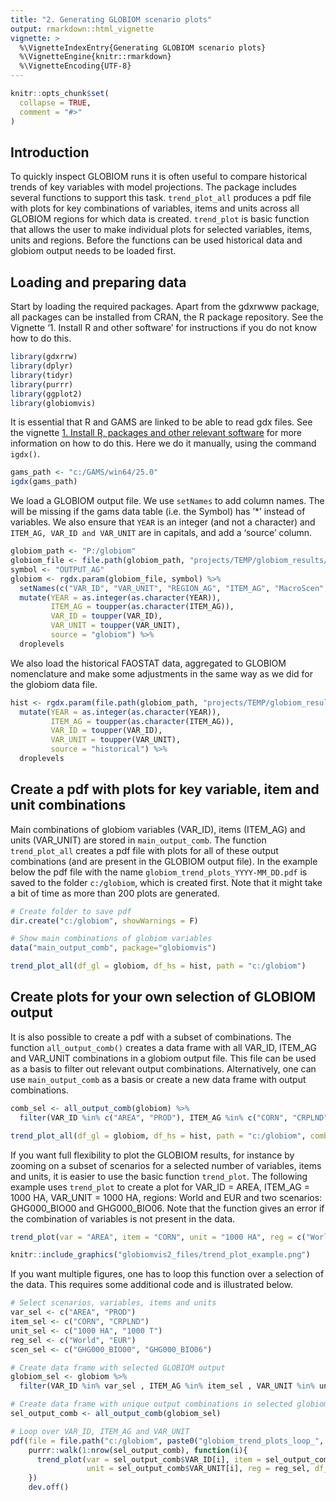 ```yaml
---
title: "2. Generating GLOBIOM scenario plots"
output: rmarkdown::html_vignette
vignette: >
  %\VignetteIndexEntry{Generating GLOBIOM scenario plots}
  %\VignetteEngine{knitr::rmarkdown}
  %\VignetteEncoding{UTF-8}
---
```


```r
knitr::opts_chunk$set(
  collapse = TRUE,
  comment = "#>"
)
```

## Introduction

To quickly inspect GLOBIOM runs it is often useful to compare historical trends of key variables with model projections. The package includes several functions to support this task. `trend_plot_all` produces a pdf file with plots for key combinations of variables, items and units across all GLOBIOM regions for which data is created. `trend_plot` is basic function that allows the user to make individual plots for selected variables, items, units and regions. Before the functions can be used historical data and globiom output needs to be loaded first. 


## Loading and preparing data

Start by loading the required packages. Apart from the gdxrwww package, all packages can be installed from CRAN, the R package repository. See the Vignette '1. Install R and other software' for instructions if you do not know how to do this.

```r
library(gdxrrw)
library(dplyr)
library(tidyr)
library(purrr)
library(ggplot2)
library(globiomvis)
```

It is essential that R and GAMS are linked to be able to read gdx files. See the vignette [1. Install R, packages and other relevant software](https://iiasa.github.io/globiomvis/articles/globiomvis1.html) for more information on how to do this. Here we do it manually, using the command `igdx()`.

```r
gams_path <- "c:/GAMS/win64/25.0"
igdx(gams_path)
```

We load a GLOBIOM output file. We use `setNames` to add column names. The will be missing if the gams data table (i.e. the Symbol) has '*' instead of variables. We also ensure that `YEAR` is an integer (and not a character) and `ITEM_AG, VAR_ID and VAR_UNIT` are in capitals, and add a 'source' column.

```r
globiom_path <- "P:/globiom"
globiom_file <- file.path(globiom_path, "projects/TEMP/globiom_results/MODEL_OUTPUT_AG_SSP2_lookup_q_SDG_10052019.gdx")
symbol <- "OUTPUT_AG"
globiom <- rgdx.param(globiom_file, symbol) %>%
  setNames(c("VAR_ID", "VAR_UNIT", "REGION_AG", "ITEM_AG", "MacroScen", "BioenScen", "IEA_Scen", "YEAR", "OUTPUT_AG")) %>%
  mutate(YEAR = as.integer(as.character(YEAR)),
         ITEM_AG = toupper(as.character(ITEM_AG)),
         VAR_ID = toupper(VAR_ID),
         VAR_UNIT = toupper(VAR_UNIT),
         source = "globiom") %>%
  droplevels
```

We also load the historical FAOSTAT data, aggregated to GLOBIOM nomenclature and make some adjustments in the same way as we did for the globiom data file.

```r
hist <- rgdx.param(file.path(globiom_path, "projects/TEMP/globiom_results/OUTPUT_FAO_REGION_since1961_ag_NSUST.gdx"), "OUTPUT_AG") %>%
  mutate(YEAR = as.integer(as.character(YEAR)),
         ITEM_AG = toupper(as.character(ITEM_AG)),
         VAR_ID = toupper(VAR_ID),
         VAR_UNIT = toupper(VAR_UNIT),
         source = "historical") %>%
  droplevels
```


## Create a pdf with plots for key variable, item and unit combinations

Main combinations of globiom variables (VAR_ID), items (ITEM_AG) and units (VAR_UNIT) are stored in `main_output_comb`. The function `trend_plot_all` creates a pdf file with plots for all of these output combinations (and are present in the GLOBIOM output file). In the example below the pdf file with the name `globiom_trend_plots_YYYY-MM_DD.pdf` is saved to the folder `c:/globiom`, which is created first. Note that it might take a bit of time as more than 200 plots are generated. 

```r
# Create folder to save pdf
dir.create("c:/globiom", showWarnings = F)

# Show main combinations of globiom variables
data("main_output_comb", package="globiomvis")

trend_plot_all(df_gl = globiom, df_hs = hist, path = "c:/globiom")
```


## Create plots for your own selection of GLOBIOM output

It is also possible to create a pdf with a subset of combinations. The function `all_output_comb()` creates a data frame with all VAR_ID, ITEM_AG and VAR_UNIT combinations in a globiom output file. This file can be used as a basis to filter out relevant output combinations. Alternatively, one can use `main_output_comb` as a basis or create a new data frame with output combinations. 

```r
comb_sel <- all_output_comb(globiom) %>%
  filter(VAR_ID %in% c("AREA", "PROD"), ITEM_AG %in% c("CORN", "CRPLND"), VAR_UNIT %in% c("1000 HA", "1000 T"))

trend_plot_all(df_gl = globiom, df_hs = hist, path = "c:/globiom", comb = comb_sel, file_name = "globiom_selected")
```

If you want full flexibility to plot the GLOBIOM results, for instance by zooming on a subset of scenarios for a selected number of variables, items and units, it is easier to use the basic function `trend_plot`. The following example uses `trend_plot` to create a plot for VAR_ID = AREA, ITEM_AG = 1000 HA, VAR_UNIT = 1000 HA, regions: World and EUR and two scenarios: GHG000_BIO00 and GHG000_BIO06. Note that the function gives an error if the combination of variables is not present in the data.

```r
trend_plot(var = "AREA", item = "CORN", unit = "1000 HA", reg = c("World", "EUR"), df_gl = globiom, df_hs = hist)
```

```r
knitr::include_graphics("globiomvis2_files/trend_plot_example.png")
```

If you want multiple figures, one has to loop this function over a selection of the data. This requires some additional code and is illustrated below. 

```r
# Select scenarios, variables, items and units
var_sel <- c("AREA", "PROD")
item_sel <- c("CORN", "CRPLND")
unit_sel <- c("1000 HA", "1000 T")
reg_sel <- c("World", "EUR")
scen_sel <- c("GHG000_BIO00", "GHG000_BIO06")

# Create data frame with selected GLOBIOM output
globiom_sel <- globiom %>%
  filter(VAR_ID %in% var_sel , ITEM_AG %in% item_sel , VAR_UNIT %in% unit_sel, BioenScen %in% scen_sel)

# Create data frame with unique output combinations in selected globiom output
sel_output_comb <- all_output_comb(globiom_sel)

# Loop over VAR_ID, ITEM_AG and VAR_UNIT 
pdf(file = file.path("c:/globiom", paste0("globiom_trend_plots_loop_", Sys.Date(), ".pdf")))
    purrr::walk(1:nrow(sel_output_comb), function(i){
      trend_plot(var = sel_output_comb$VAR_ID[i], item = sel_output_comb$ITEM_AG[i], 
                 unit = sel_output_comb$VAR_UNIT[i], reg = reg_sel, df_gl = globiom_sel, df_hs = hist)
    })
    dev.off()
    
```


